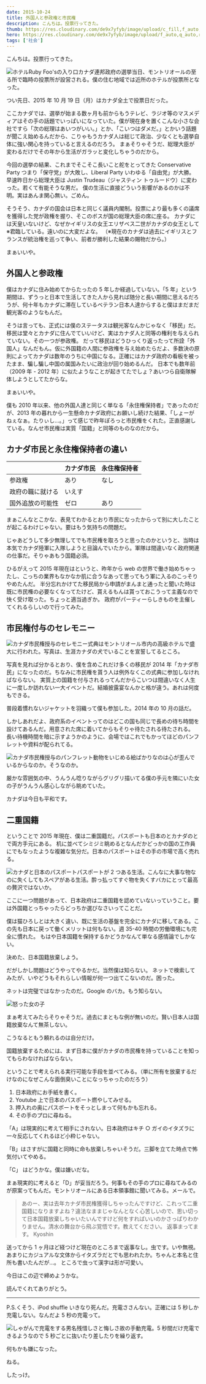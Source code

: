 ```yaml
---
date: 2015-10-24
title: 外国人と参政権と市民権
description: こんちは。投票行ってきた。
thumb: https://res.cloudinary.com/de9x7yfyb/image/upload/c_fill,f_auto,h_120,q_auto,r_6,w_120/v1637734522/qc3/posts/canada-right-to-vote/card_ud2ece.jpg
hero: https://res.cloudinary.com/de9x7yfyb/image/upload/f_auto,q_auto,r_6,w_680/v1637734522/qc3/posts/canada-right-to-vote/card_ud2ece.jpg
tags: ['社会']
---
```


こんちは。投票行ってきた。

![ホテルRuby Foo'sの入り口](https://res.cloudinary.com/de9x7yfyb/image/upload/f_auto,q_auto,r_6,w_680/v1637734517/qc3/posts/canada-right-to-vote/hotel_glkgki.jpg)カナダ連邦政府の選挙当日、モントリオールの至る所で臨時の投票所が設営される。僕の住む地域では近所のホテルが投票所となった。

つい先日、2015 年 10 月 19 日（月）はカナダ全土で投票日だった。

ここカナダでは、選挙が始まる数ヶ月も前からもうテレビ、ラジオ等のマスメディアはその手の話題でいっぱいになっていた。僕が現在身を置くこんな小さな会社ですら「次の総理はあいつがいい。」とか、「こいつはダメだ。」とかいう話題が聞こえ始めるんだから、こりゃもうカナダ人は総じて政治、少なくとも選挙自体に強い関心を持っていると言えるのだろう。
まぁそりゃそうだ、総理大臣が変わるだけでその年から生活がガラッと変化しちゃうのだから。

今回の選挙の結果、これまでそこそこ長いこと舵をとってきた Conservative Party つまり「保守党」が大敗し、Liberal Party いわゆる「自由党」が大勝。早速昨日から総理大臣は Justin Trudeau（ジャスティン トゥルードウ）に変わった。若くて有能そうな男だ。
僕の生活に直接どういう影響があるのかは不明。実はあんま関心無い。ごめん。

そうそう、カナダの国会は日本と同じく議員内閣制。投票により最も多くの議席を獲得した党が政権を握り、そこのボスが国の総理大臣の席に座る。
カナダには天皇いないけど、なぜかイギリスの女王エリザベス二世がカナダの女王として※君臨している。遠いのに大変だよな。
（※現在のカナダは過去にイギリスとフランスが統治権を巡って争い、前者が勝利した結果の賜物だから。）

まぁいいや。

## 外国人と参政権

僕はカナダに住み始めてからたったの 5 年しか経過していない。「5 年」という期間は、ずうっと日本で生活してきた人から見れば随分と長い期間に思えるだろうが、何十年もカナダに滞在しているベテラン日本人達からすると僕はまだまだ観光客のようなもんだ。

そうは言っても、正式には僕のステータスは観光客なんかじゃなく「移民」だ。移民は堂々とカナダに住んでていいけど、実はカナダ人と同等の権利を与えられていない。その一つが参政権。
だって移民はどうひっくり返ったって所詮「外国人」なんだもん。仮に外国籍の人間に参政権を与え始めたらだよ、多数決の原則によってカナダは数年のうちに中国になる。正確にはカナダ政府の看板を被ったまま、騙し騙し中国の属国みたいに政治が回り始めるんだ。
日本でも数年前（2009 年 - 2012 年）に似たようなことが起きてたでしょ？あいつら自衛隊解体しようとしてたからな。

まぁいいや。

僕も 2010 年以来、他の外国人達と同じく単なる「永住権保持者」であったのだが、2013 年の暮れから一生懸命カナダ政府にお願いし続けた結果、「しょーがねぇなぁ。たりぃし…。」って感じで昨年ぽろっと市民権をくれた。正直感謝している。なんせ市民権は実質「国籍」と同等のものなのだから。

## カナダ市民と永住権保持者の違い

|                  | カナダ市民 | 永住権保持者 |
| ---------------- | ---------- | ------------ |
| 参政権           | あり       | なし         |
| 政府の職に就ける | いえす     |              |
| 国外追放の可能性 | ゼロ       | あり         |

まぁこんなとこかな、表見てわかるとおり市民になったからって別に大したことが起こるわけじゃない。要はもう気持ちの問題だ。

じゃあどうして多少無理してでも市民権を取ろうと思ったのかというと、当時は本気でカナダ陸軍に入隊しようと目論んでいたから。軍隊は間違いなく政府関連の仕事だ。そりゃあもう国籍必須。

ひるがえって 2015 年現在はというと、昨年から web の世界で働き始めちゃったし、こっちの業界もなかなか肌に合うなあって思ってもう軍に入るのこっそりやめたんだ。
半分忘れかけてた移民局から申請がまんまと通ったと聞いた時は既に市民権の必要なくなってたけど、貰えるもんは貰っておこうって主義なので快く受け取った。ちょっと適当過ぎか。
政府がパーティーらしきものを主催してくれるらしいので行ってみた。

## 市民権付与のセレモニー

![カナダ市民権授与のセレモニー](https://res.cloudinary.com/de9x7yfyb/image/upload/f_auto,q_auto,r_6,w_680/v1637734518/qc3/posts/canada-right-to-vote/oath_pxgfdb.jpg)式典はモントリオール市内の高級ホテルで盛大に行われた。写真は、生涯カナダの犬でいることを宣誓してるところ。

写真を見れば分かるとおり、僕を含めこれだけ多くの移民が 2014 年「カナダ市民」になったのだ。ちなみに市民権を貰う人は例外なくこの式典に参加しなければならない。
実質上の国籍を付与されるってんだからこいつは間違いなく人生に一度しか訪れない一大イベントだ。結婚披露宴なんかと格が違う。あれは何度もできる。

普段着慣れないジャケットを羽織って僕も参加した。2014 年の 10 月の話だ。

しかしあれだよ、政府系のイベントってのはどこの国も同じで長めの待ち時間を設けてあるんだ。用意された席に着いてからもそりゃ待たされる待たされる。
長い待機時間を暗に示すようかのように、会場ではこれでもかってほどのパンフレットや資料が配られてる。

![カナダ市民権授与のパンフレット](https://res.cloudinary.com/de9x7yfyb/image/upload/f_auto,q_auto,r_6,w_680/v1637734518/qc3/posts/canada-right-to-vote/pamphlet_se4d2g.jpg)動物をいじめる絵ばかりなのは心が歪んでいるからなのか。そうなのか。

厳かな雰囲気の中、うんうん唸りながらグリグリ描いてる僕の手元を隣にいた女の子がうんうん感心しながら眺めていた。

カナダは今日も平和です。

## 二重国籍

ということで 2015 年現在、僕は二重国籍だ。パスポートも日本のとカナダのとで両方手元にある。
机に並べてシミジミ眺めるとなんだかどっかの国の工作員にでもなったような複雑な気分だ。日本のパスポートはその手の市場で高く売れる。

![カナダと日本のパスポート](https://res.cloudinary.com/de9x7yfyb/image/upload/f_auto,q_auto,r_6,w_680/v1637734518/qc3/posts/canada-right-to-vote/passports_vlmbbg.jpg)パスポートが 2 つある生活。こんなに大事な物なのに失くしてもスペアがある生活。酔っ払ってすぐ物を失くすバカにとって最高の贅沢ではないか。

ここに一つ問題があって、日本政府は二重国籍を認めていないっていうこと。要は外国籍とっちゃったらどっちか選びなさいってことだ。

僕は猫ひろしとは大きく違い、既に生活の基盤を完全にカナダに移してある。この先も日本に戻って働くメリットは何もない。週 35-40 時間の労働環境にも完全に慣れた。
もはや日本国籍を保持するかどうかなんて単なる感情論でしかない。

決めた、日本国籍放棄しよう。

だがしかし問題はどうやってやるかだ。当然僕は知らない。
ネットで検索してみたが、いやどうもそれらしい情報が何一つ出てこないのだ。困った。

ネットは完璧ではなかったのだ。Google のバカ。もう知らない。

![怒った女の子](https://res.cloudinary.com/de9x7yfyb/image/upload/f_auto,q_auto,r_6,w_680/v1637734518/qc3/posts/canada-right-to-vote/baka_dd2hbh.jpg)

まぁ考えてみたらそりゃそうだ。過去にまともな例が無いのだ。賢い日本人は国籍放棄なんて無茶しない。

こうなるともう頼れるのは自分だけ。

国籍放棄するためには、まず日本に僕がカナダの市民権を持っていることを知ってもらわなければならない。

ということで考えられる実行可能な手段を並べてみる。（単に所有を放棄するだけなのになぜこんな面倒臭いことになっちゃったのだろう）

1.  日本政府にお手紙を書く。
2.  Youtube 上で日本のパスポート燃やしてみせる。
3.  押入れの奥にパスポートをそっとしまって何もかも忘れる。
4.  その手のプロに尋ねる。

「A」は現実的に考えて相手にされない。日本政府はキチ ○ ガイのイタズラに一々反応してくれるほど小粋じゃない。

「B」はさすがに国籍と同時に命も放棄しちゃいそうだ。三脚を立てた時点で怖気付いてやめる。

「C」 はどうかな。僕は嫌いだな。

まぁ現実的に考えると「D」が妥当だろう。何事もその手のプロに尋ねてみるのが原案ってもんだ。モントリオールにある日本領事館に聞いてみる。メールで。

> あのー、実は去年カナダ市民権獲得しちゃったんですけど、これって二重国籍になりますよね？違法なままじゃなんとなく心苦しいので、思い切って日本国籍放棄しちゃいたいんですけど何をすればいいのかさっぱりわかりません。清水の舞台から飛ぶ覚悟です。教えてください。 返事まってます。 Kyoshin

送ってから 1 ヶ月ほど経つけど現在のところまで返事なし。虫です。いや無視。あまりにカジュアルな文体からイタズラだとでも思われたか。ちゃんと本名と住所も書いたんだが…。
ところで虫って漢字は形が可愛い。

今日はこの辺で締めようかな。

読んでくれてありがとう。

---

P.S.くそう、iPod shuffle いきなり死んだ。充電ささんない。正確には 5 秒しか充電しない。なんだよ 5 秒の充電って。

![しゃがんで充電をする男](https://res.cloudinary.com/de9x7yfyb/image/upload/f_auto,q_auto,r_6,w_680/v1637734517/qc3/posts/canada-right-to-vote/ipod_mwkgvl.jpg)名残惜しさと悔しさ故の手動充電。5 秒間だけ充電できるようなので 5 秒ごとに抜いたり差したりを繰り返す。

何もかも嫌になった。

ねる。

したっけ。
